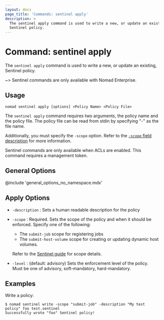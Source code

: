 ```yaml
---
layout: docs
page_title: 'Commands: sentinel apply'
description: >
  The sentinel apply command is used to write a new, or update an existing,
  Sentinel policy.
---
```


# Command: sentinel apply

The `sentinel apply` command is used to write a new, or update an existing,
Sentinel policy.

~> Sentinel commands are only available with Nomad Enterprise.

## Usage

```plaintext
nomad sentinel apply [options] <Policy Name> <Policy File>
```

The `sentinel apply` command requires two arguments, the policy name and the
policy file. The policy file can be read from stdin by specifying "-" as the
file name.

Additionally, you must specify the `-scope` option. Refer to the [`-scope` field
description](/nomad/docs/commands/sentinel/apply#scope) for more information.

Sentinel commands are only available when ACLs are enabled. This command
requires a management token.

## General Options

@include 'general_options_no_namespace.mdx'

## Apply Options

- `-description` : Sets a human readable description for the policy

- `-scope` : Required. Sets the scope of the policy and when it
  should be enforced. Specify one of the following:

  - The `submit-job` scope for registering jobs
  - The `submit-host-volume` scope for creating or updating dynamic host
    volumes.

  Refer to the [Sentinel guide](/nomad/docs/enterprise/sentinel) for scope details.

- `-level` : (default: advisory) Sets the enforcement level of the policy. Must
  be one of advisory, soft-mandatory, hard-mandatory.

## Examples

Write a policy:

```shell-session
$ nomad sentinel write -scope "submit-job" -description "My test policy" foo test.sentinel
Successfully wrote "foo" Sentinel policy!
```
